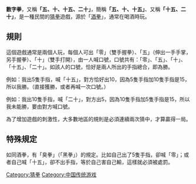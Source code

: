 '''數字拳'''，又稱'''「五、十、十五、二十」'''，簡稱'''「五、十、十五」'''、又稱'''「十五、二十」'''，是一種民間的[[猜拳|猜拳]]遊戲，源於「[[酒拳|酒拳]]」，通常在喝酒時玩。

==規則==
這個遊戲通常是兩個人玩，每個人可出「零」（雙手握拳）、「五」（伸出一手手掌，另手握拳）、「十」（雙手打開），由一人喊口號，口號共有：「零」、「五」、「十」、「十五」、「二十」。如該人的口號，恰好是兩人所出的手指總合，即為勝。

例如：我出5隻手指，喊「十五」，對方恰好出10，因為5隻手指加10隻手指是15，所以我勝。（直接獲勝，或者再喊一次口號。）

例如：我出10隻手指，喊「二十」，對方出5，因為10隻手指加5隻手指是15，所以我未能勝，要由對方喊口號。

為了增加遊戲的刺激性，大多數地區的規則是必須連續兩次猜中，才算贏得一局。

==特殊規定==
如同酒拳，有「臭拳」（「黑拳」）的規定。比如自己出了5隻手指，卻喊「零」；或者自己喊「十五」，卻不出手指，等於自己害自己輸，這樣就必須被處罰。

[[Category:猜拳|Category:猜拳]]
[[Category:中国传统游戏|Category:中国传统游戏]]